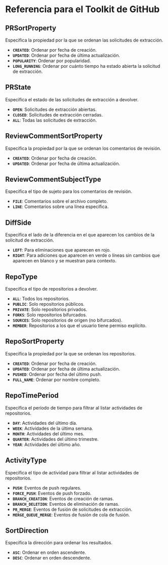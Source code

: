 # Referencia para el Toolkit de GitHub

## PRSortProperty

Especifica la propiedad por la que se ordenan las solicitudes de extracción.

- **`CREATED`**: Ordenar por fecha de creación.
- **`UPDATED`**: Ordenar por fecha de última actualización.
- **`POPULARITY`**: Ordenar por popularidad.
- **`LONG_RUNNING`**: Ordenar por cuánto tiempo ha estado abierta la solicitud de extracción.

## PRState

Especifica el estado de las solicitudes de extracción a devolver.

- **`OPEN`**: Solicitudes de extracción abiertas.
- **`CLOSED`**: Solicitudes de extracción cerradas.
- **`ALL`**: Todas las solicitudes de extracción.

## ReviewCommentSortProperty

Especifica la propiedad por la que se ordenan los comentarios de revisión.

- **`CREATED`**: Ordenar por fecha de creación.
- **`UPDATED`**: Ordenar por fecha de última actualización.

## ReviewCommentSubjectType

Especifica el tipo de sujeto para los comentarios de revisión.

- **`FILE`**: Comentarios sobre el archivo completo.
- **`LINE`**: Comentarios sobre una línea específica.

## DiffSide

Especifica el lado de la diferencia en el que aparecen los cambios de la solicitud de extracción.

- **`LEFT`**: Para eliminaciones que aparecen en rojo.
- **`RIGHT`**: Para adiciones que aparecen en verde o líneas sin cambios que aparecen en blanco y se muestran para contexto.

## RepoType

Especifica el tipo de repositorios a devolver.

- **`ALL`**: Todos los repositorios.
- **`PUBLIC`**: Solo repositorios públicos.
- **`PRIVATE`**: Solo repositorios privados.
- **`FORKS`**: Solo repositorios bifurcados.
- **`SOURCES`**: Solo repositorios de origen (no bifurcados).
- **`MEMBER`**: Repositorios a los que el usuario tiene permiso explícito.

## RepoSortProperty

Especifica la propiedad por la que se ordenan los repositorios.

- **`CREATED`**: Ordenar por fecha de creación.
- **`UPDATED`**: Ordenar por fecha de última actualización.
- **`PUSHED`**: Ordenar por fecha del último push.
- **`FULL_NAME`**: Ordenar por nombre completo.

## RepoTimePeriod

Especifica el período de tiempo para filtrar al listar actividades de repositorios.

- **`DAY`**: Actividades del último día.
- **`WEEK`**: Actividades de la última semana.
- **`MONTH`**: Actividades del último mes.
- **`QUARTER`**: Actividades del último trimestre.
- **`YEAR`**: Actividades del último año.

## ActivityType

Especifica el tipo de actividad para filtrar al listar actividades de repositorios.

- **`PUSH`**: Eventos de push regulares.
- **`FORCE_PUSH`**: Eventos de push forzado.
- **`BRANCH_CREATION`**: Eventos de creación de ramas.
- **`BRANCH_DELETION`**: Eventos de eliminación de ramas.
- **`PR_MERGE`**: Eventos de fusión de solicitudes de extracción.
- **`MERGE_QUEUE_MERGE`**: Eventos de fusión de cola de fusión.

## SortDirection

Especifica la dirección para ordenar los resultados.

- **`ASC`**: Ordenar en orden ascendente.
- **`DESC`**: Ordenar en orden descendente.